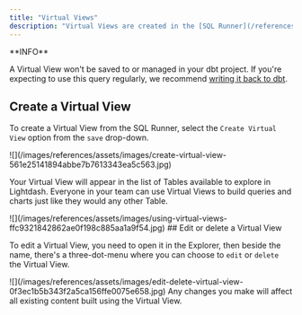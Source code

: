 ```yaml
---
title: "Virtual Views"
description: "Virtual Views are created in the [SQL Runner](/references/sql-runner) and allow other users to reuse your custom SQL queries in Lightdash. They get listed in your `Tables` and can be used like the tables that come from your dbt project."
---
```


<Note>
**INFO**

  A Virtual View won't be saved to or managed in your dbt project. If you're expecting to use this query regularly, we recommend [writing it back to dbt](/references/dbt-write-back).
</Note>

## Create a Virtual View
To create a Virtual View from the SQL Runner, select the `Create Virtual View` option from the `save` drop-down.

<Frame>
![](/images/references/assets/images/create-virtual-view-561e25141894abbe7b7613343ea5c563.jpg)

</Frame>

Your Virtual View will appear in the list of Tables available to explore in Lightdash. Everyone in your team can use Virtual Views to build queries and charts just like they would any other Table.

<Frame>
  ![](/images/references/assets/images/using-virtual-views-ffc9321842862ae0f198c885aa1a9f54.jpg)

</Frame>
## Edit or delete a Virtual View

To edit a Virtual View, you need to open it in the Explorer, then beside the name, there's a three-dot-menu where you can choose to `edit` or `delete` the Virtual View.

<Frame>
  ![](/images/references/assets/images/edit-delete-virtual-view-0f3ec1b5b343f2a5ca156ffe0075e658.jpg)
</Frame>
Any changes you make will affect all existing content built using the Virtual View.
